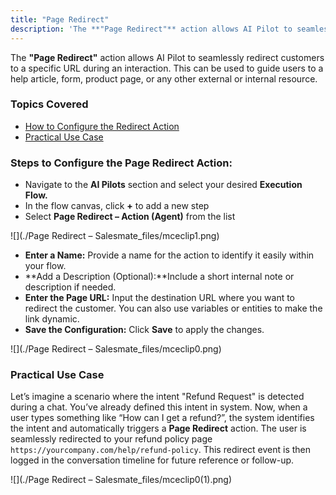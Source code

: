 ```yaml
---
title: "Page Redirect"
description: 'The **"Page Redirect"** action allows AI Pilot to seamlessly redirect customers to a specific URL during an interaction. This can be used to guide use...'
---
```


The **"Page Redirect"** action allows AI Pilot to seamlessly redirect customers to a specific URL during an interaction. This can be used to guide users to a help article, form, product page, or any other external or internal resource.

### Topics Covered

- [How to Configure the Redirect Action](https://support.salesmate.io/hc/en-us/articles/45880360513049-Page-Redirect#h_01JW7S56PJ2X09T40NWKZEG3CX)
- [Practical Use Case](https://support.salesmate.io/hc/en-us/articles/45880360513049-Page-Redirect#h_01JWGQQ1WZR12YVPSQ5YPZS4YG)

### Steps to Configure the Page Redirect Action:

- Navigate to the **AI Pilots** section and select your desired **Execution Flow.**
- In the flow canvas, click **+** to add a new step
- Select **Page Redirect – Action (Agent)** from the list

![](./Page Redirect – Salesmate_files/mceclip1.png)

- **Enter a Name:** Provide a name for the action to identify it easily within your flow.
- **Add a Description (Optional):**Include a short internal note or description if needed.
- **Enter the Page URL:** Input the destination URL where you want to redirect the customer. You can also use variables or entities to make the link dynamic.
- **Save the Configuration:** Click **Save** to apply the changes.

![](./Page Redirect – Salesmate_files/mceclip0.png)

### Practical Use Case

Let’s imagine a scenario where the intent "Refund Request" is detected during a chat. You’ve already defined this intent in system. Now, when a user types something like “How can I get a refund?”, the system identifies the intent and automatically triggers a **Page Redirect** action. The user is seamlessly redirected to your refund policy page `https://yourcompany.com/help/refund-policy`. This redirect event is then logged in the conversation timeline for future reference or follow-up.

![](./Page Redirect – Salesmate_files/mceclip0(1).png)
